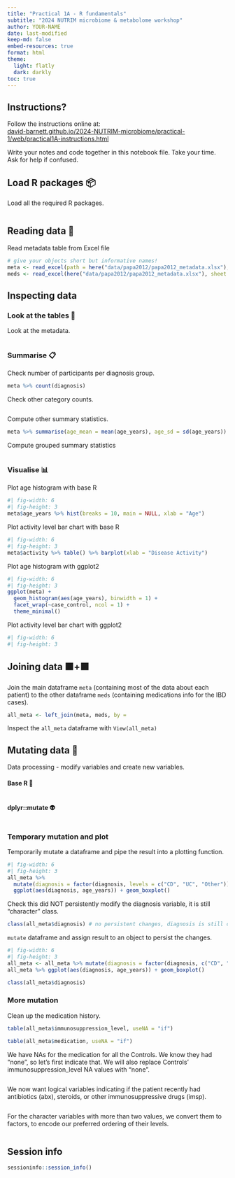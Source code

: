 ```yaml
---
title: "Practical 1A - R fundamentals"
subtitle: "2024 NUTRIM microbiome & metabolome workshop"
author: YOUR-NAME
date: last-modified
keep-md: false
embed-resources: true
format: html
theme: 
  light: flatly
  dark: darkly
toc: true
---
```


## Instructions?

Follow the instructions online at: \
[david-barnett.github.io/2024-NUTRIM-microbiome/practical-1/web/practical1A-instructions.html](https://david-barnett.github.io/2024-NUTRIM-microbiome/practical-1/web/practical1A-instructions.html)

Write your notes and code together in this notebook file. Take your time. Ask for help if confused.

## Load R packages 📦

Load all the required R packages.

```r

```

## Reading data 📂

Read metadata table from Excel file

```r
# give your objects short but informative names!
meta <- read_excel(path = here("data/papa2012/papa2012_metadata.xlsx"), na = "NA")
meds <- read_excel(here("data/papa2012/papa2012_metadata.xlsx"), sheet = "treatment") 
```

## Inspecting data

### Look at the tables 👀

Look at the metadata.

```r

```

### Summarise 📋

Check number of participants per diagnosis group.

```r
meta %>% count(diagnosis)
```

Check other category counts.

```r

```

Compute other summary statistics.

```r
meta %>% summarise(age_mean = mean(age_years), age_sd = sd(age_years))
```

Compute grouped summary statistics

```r

```

### Visualise 📊

Plot age histogram with base R

```r
#| fig-width: 6
#| fig-height: 3
meta$age_years %>% hist(breaks = 10, main = NULL, xlab = "Age")
```

Plot activity level bar chart with base R

```r
#| fig-width: 6
#| fig-height: 3
meta$activity %>% table() %>% barplot(xlab = "Disease Activity")
```

Plot age histogram with ggplot2

```r
#| fig-width: 6
#| fig-height: 3
ggplot(meta) +
  geom_histogram(aes(age_years), binwidth = 1) +
  facet_wrap(~case_control, ncol = 1) +
  theme_minimal()
```

Plot activity level bar chart with ggplot2

```r
#| fig-width: 6
#| fig-height: 3

```

## Joining data 🟧+️🟪

Join the main dataframe `meta` (containing most of the data about each patient) to the other dataframe `meds` (containing medications info for the IBD cases).

```r
all_meta <- left_join(meta, meds, by = 
```

Inspect the `all_meta` dataframe with `View(all_meta)`

## Mutating data 🧬

Data processing - modify variables and create new variables.

#### Base R 🤖

```r

```

#### dplyr::mutate 👽

```r

```

### Temporary mutation and plot

Temporarily mutate a dataframe and pipe the result into a plotting function.

```r
#| fig-width: 6
#| fig-height: 3
all_meta %>% 
  mutate(diagnosis = factor(diagnosis, levels = c("CD", "UC", "Other"))) %>% 
  ggplot(aes(diagnosis, age_years)) + geom_boxplot()
```

Check this did NOT persistently modify the diagnosis variable, it is still "character" class.

```r
class(all_meta$diagnosis) # no persistent changes, diagnosis is still character!
```

`mutate` dataframe and assign result to an object to persist the changes.

```r
#| fig-width: 6
#| fig-height: 3
all_meta <- all_meta %>% mutate(diagnosis = factor(diagnosis, c("CD", "UC", "Other")))
all_meta %>% ggplot(aes(diagnosis, age_years)) + geom_boxplot()
```

```r
class(all_meta$diagnosis) 
```

### More mutation

Clean up the medication history.

```r
table(all_meta$immunosuppression_level, useNA = "if")
```

```r
table(all_meta$medication, useNA = "if")
```

We have NAs for the medication for all the Controls. We know they had "none", so let's first indicate that. We will also replace Controls' immunosuppression_level NA values with "none".

```r

```

We now want logical variables indicating if the patient recently had antibiotics (abx), steroids, or other immunosuppressive drugs (imsp).

```r

```

For the character variables with more than two values, we convert them to factors, to encode our preferred ordering of their levels.

```r

```

## Session info

```r
sessioninfo::session_info()
```
